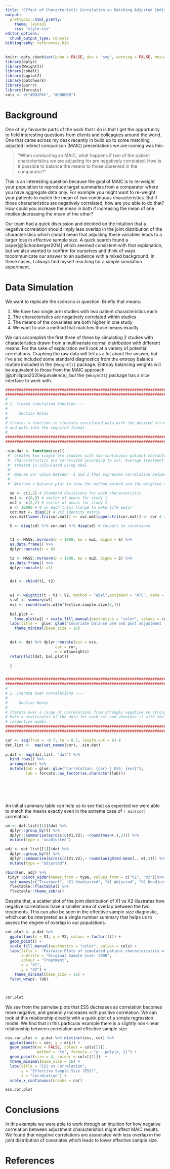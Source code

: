 ```yaml
---
title: "Effect of Characteristic Correlation on Matching Adjusted Indirect Comparisons (MAICs)"
output:
  prettydoc::html_pretty:
    theme: leonids
    css: "style.css"
editor_options: 
  chunk_output_type: console
bibliography: references.bib
---
```


```r
knitr::opts_chunk$set(echo = FALSE, dev = "svg", warning = FALSE, message = FALSE)
library(dplyr)
library(WeightIt)
library(cobalt)
library(ggplot2)
library(patchwork)
library(purrr)
library(forcats)
cols <- c("#002F6C", "#ED8B00")
```

# Background

One of my favourite parts of the work that I do is that I get the opportunity to field interesting questions from clients and colleagues around the world. One that came across my desk recently in build up to some matching adjusted indirect comparison (MAIC) presentations we are running was this:

> "When conducting an MAIC, what happens if two of the patient characteristics we are adjusting for are negatively correlated. How is it possible to balance the means to those observed in the comparator?"

This is an interesting question because the goal of MAIC is to re-weight your population to reproduce target summaries from a comparator where you have aggregate data only. For example you might want to re-weight your patients to match the mean of two continuous characteristics. But if those characteristics are negatively correlated, how are you able to do that? How could you increase the mean in both if increasing the mean of one implies decreasing the mean of the other?

Our team had a quick discussion and decided on the intuition that a negative correlation should imply less overlap in the joint distribution of the characteristics which should mean that adjusting these variables leads to a larger loss in effective sample size. A quick search found a paper[@Schonberger2014] which seemed consistent with that explanation, but we also wanted to confirm for ourselves and think of ways tocommunicate our answer to an audience with a mixed background. In these cases, I always find myself reaching for a simple simulation experiment.

# Data Simulation

We want to replicate the scenario in question. Briefly that means:

1.  We have two single arm studies with two patient characteristics each
2.  The characteristics are negatively correlated within studies
3.  The means of the covariates are both higher in one study
4.  We want to use a method that matches those means exactly

We can accomplish the first three of these by simulating 2 studies with characteristics drawn from a multivariate normal distribution with different means. For the sake of exploration we'll look at a variety of potential correlations. Graphing the raw data will tell us a lot about the answer, but I've also included some standard diagnostics from the entropy balance routine included in the `{WeightIt}` package. Entropy balancing weights will be equivalent to those from the MAIC approach [@phillippo2020equivalence], but the `{WeightIt}` package has a nice interface to work with.

```r

############################################################################## #
############################################################################## #
#
# 1. Create simulation function----
#
#     Section Notes
# 
# Creates a function to simulate correlated data with the desired structure
# and puts into the required format
#
############################################################################## #
############################################################################## #

.sim.dat <- function(cor){
 #' Creates two single arm studies with two continuous patient characteristics each. 
 #' Characteristics are correlated according to cor. Average treatment effect on the
 #' treated is calculated using ebal.
 #'
 #' @param cor value between -1 and 1 that expresses correlation between characteristics 
 #'
 #' @return a balance plot to show the method worked and the weighted data frame

  sd <- c(2,2) # Standard deviations for each characteristic
  mu1 <- c(0,0) # vector of means for study 1
  mu2 <- c(2,2) # vector of means for study 2
  n <- 10000 # N in each trial (large to make life easy)
  cor.mat <- diag(2) # 2x2 identity matrix
  cor.mat[lower.tri(cor.mat)] <- cor.mat[upper.tri(cor.mat)] <- cor # add correlations

  S <- diag(sd) %*% cor.mat %*% diag(sd) # Convert to covariance


  t1 <- MASS::mvrnorm(n = 1000, mu = mu1, Sigma = S) %>%
  as.data.frame() %>%
  dplyr::mutate(t = 0)

  t2 <- MASS::mvrnorm(n = 1000, mu = mu2, Sigma = S) %>%
  as.data.frame() %>%
  dplyr::mutate(t =1)


  dat <- rbind(t1, t2)
 

  w1 <- weightit(t ~ V1 + V2, method = "ebal",estimand = "ATC", data = dat, verbose = FALSE)
  s.w1 <- summary(w1)
  ess <- round(sum(s.w1$effective.sample.size[2,]))
  
  bal.plot <- 
    love.plot(w1) + scale_fill_manual(aesthetics = "color", values = cols) +
  labs(title =  glue::glue("Covariate balance pre and post adjustment for correlation {cor}")) +
    theme_minimal(base_size = 16)
 

  dat <- dat %>% dplyr::mutate(ess = ess,
                      cor = cor,
                      w = w1$weights)
  return(lst(dat, bal.plot))

  }


############################################################################## #
############################################################################## #
#
# 2. Iterate over correlations ----
#
#     Section Notes
#
# Iterate over a range of correlations from strongly negative to strongly positive.
# Make a scatterplot of the data for each set and annotate it with the ESS from the
# respective model.
############################################################################## #
############################################################################## #

cor <- seq(from = -0.7, to = 0.7, length.out = 6) #
dat.list <-  map(set_names(cor), .sim.dat)
 
p.dat <- map(dat.list, "dat") %>%
  bind_rows() %>%
  arrange(cor) %>%
  mutate(lab = glue::glue("Correlation: {cor} | ESS: {ess}"),
         lab = forcats::as_factor(as.character(lab)))




  

```

An initial summary table can help us to see that as expected we were able to match the means exactly even in the extreme case of `r min(cor)` correlation.

```r
un <- dat.list[[1]]$dat %>%
  dplyr::group_by(t) %>%
  dplyr::summarise(across(c(V1,V2), ~round(mean(.),2))) %>%
  mutate(type = "unadjusted")

adj <- dat.list[[1]]$dat %>%
  dplyr::group_by(t) %>%
  dplyr::summarise(across(c(V1,V2),~ round(weighted.mean(., w),2))) %>%
  mutate(type = "adjusted")

rbind(un, adj) %>%
 tidyr::pivot_wider(names_from = type, values_from = c("V1", "V2"))%>%
  set_names(c("Treatment", "X1 Unadjusted", "X1 Adjusted", "X2 Unadjusted", "X2 Adjusted")) %>%
  flextable::flextable() %>%
  flextable::theme_zebra()

```

Despite that, a scatter plot of the joint distribution of X1 vs X2 illustrates how negative correlations have a smaller area of overlap between the two treatments. This can also be seen in the effective sample size diagnostic, which can be interpreted as a single number summary that helps us to assess the degree of overlap in our populations.

```r
cor.plot <- p.dat %>%
  ggplot(aes(x = V1, y = V2, colour = factor(t))) +
  geom_point() +
  scale_fill_manual(aesthetics = "color", values = cols) +
  labs(title =  "Pairwise Plots of simulated patient characteristics with varying correlations",
       subtitle = "Original Sample size: 2000",
       colour = "Treatment",
       x = "X1",
       y = "X2") +
    theme_minimal(base_size = 16) +
  facet_wrap(~ lab)



cor.plot
```

We see from the pairwise plots that ESS decreases as correlation becomes more negative, and generally increases with positive correlation. We can look at this relationship directly with a quick plot of a simple regression model. We find that in this particular example there is a slightly non-linear relationship between correlation and effective sample size.

```r
ess.cor.plot <- p.dat %>% distinct(ess, cor) %>%
  ggplot(aes(x = cor, y = ess)) +
  geom_smooth(se = FALSE, colour = cols[[1]],
              method = "lm", formula = "y ~ poly(x, 2)") +
  geom_point(size = 4, colour = cols[[2]])  +
  theme_minimal(base_size = 16) +
  labs(title = "ESS vs Correlation",
       y = "Effective Sample Size (ESS)",
       x = "Correlation") +
  scale_x_continuous(breaks = cor)

ess.cor.plot
```

# Conclusions

In this example we were able to work through an intuition for how negative correlation between adjustment characteristics might affect MAIC results. We found that negative correlations are associated with less overlap in the joint distribution of covariates which leads to lower effective sample size.

# References
